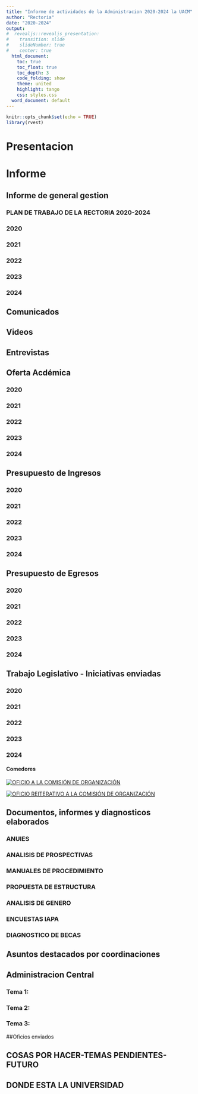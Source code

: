 ```yaml
---
title: "Informe de actividades de la Administracion 2020-2024 la UACM"
author: "Rectoria"
date: "2020-2024"
output:
#  revealjs::revealjs_presentation:
#    transition: slide
#    slideNumber: true
#    center: true
  html_document:
    toc: true
    toc_float: true
    toc_depth: 3
    code_folding: show
    theme: united
    highlight: tango
    css: styles.css
  word_document: default
---
```




```r
knitr::opts_chunk$set(echo = TRUE)
library(rvest)
```

# Presentacion

# Informe
## Informe de general gestion


### PLAN DE TRABAJO DE LA RECTORIA 2020-2024

### 2020

### 2021

### 2022

### 2023

### 2024



## Comunicados

## Videos

## Entrevistas
## Oferta Acdémica

### 2020

### 2021

### 2022

### 2023

### 2024

## Presupuesto de Ingresos

### 2020

### 2021

### 2022

### 2023

### 2024

## Presupuesto de Egresos

### 2020

### 2021

### 2022

### 2023

### 2024


## Trabajo Legislativo - Iniciativas enviadas

### 2020

### 2021

### 2022

### 2023

### 2024

#### Comedores 

[![OFICIO A LA COMISIÓN DE ORGANIZACIÓN](https://github.com/ProfTodoMundo/EntregaRectoria/blob/main/INFORMESRECTORIA/COMEDORES/OFICIOCU.png)](https://github.com/ProfTodoMundo/EntregaRectoria/blob/main/INFORMESRECTORIA/COMEDORES/Oficio%20026-2024.pdf)

[![OFICIO REITERATIVO A LA COMISIÓN DE ORGANIZACIÓN](https://github.com/ProfTodoMundo/EntregaRectoria/blob/main/INFORMESRECTORIA/COMEDORES/OFICIOREITERATIVO.png)](https://github.com/ProfTodoMundo/EntregaRectoria/blob/main/INFORMESRECTORIA/COMEDORES/Oficio%20Comedores_CU.pdf)



## Documentos, informes  y diagnosticos elaborados
### ANUIES
### ANALISIS DE PROSPECTIVAS
### MANUALES DE PROCEDIMIENTO
### PROPUESTA DE ESTRUCTURA
### ANALISIS DE GENERO
### ENCUESTAS IAPA
### DIAGNOSTICO DE BECAS
## Asuntos destacados por coordinaciones

## Administracion Central

### Tema 1:

### Tema 2:

### Tema 3: 




##Oficios enviados

## COSAS POR HACER-TEMAS PENDIENTES-FUTURO

## DONDE ESTA LA UNIVERSIDAD
